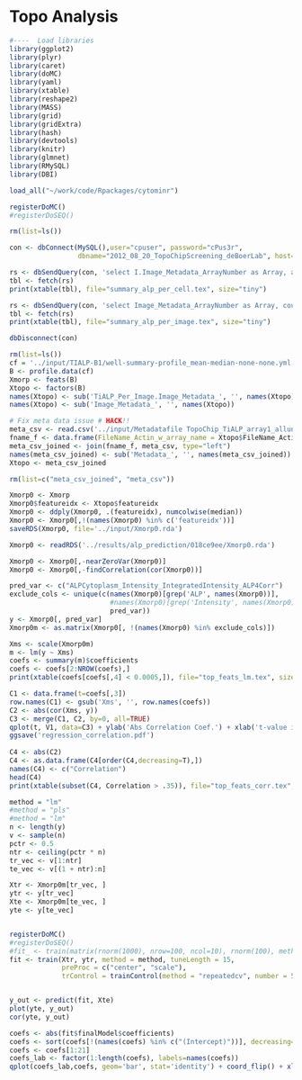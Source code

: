 Topo Analysis
========================================================

```r
#----  Load libraries
library(ggplot2)
library(plyr)
library(caret)
library(doMC)
library(yaml)
library(xtable)
library(reshape2)
library(MASS)
library(grid)
library(gridExtra)
library(hash)
library(devtools)
library(knitr)
library(glmnet)
library(RMySQL)
library(DBI)

load_all("~/work/code/Rpackages/cytominr")

registerDoMC()
#registerDoSEQ()
```

```r
rm(list=ls())

con <- dbConnect(MySQL(),user="cpuser", password="cPus3r",
                 dbname="2012_08_20_TopoChipScreening_deBoerLab", host="imgdb02")

rs <- dbSendQuery(con, 'select I.Image_Metadata_ArrayNumber as Array, avg(ALPCytoplasm_Intensity_IntegratedIntensity_ALP4Corr) as meanALP, median(ALPCytoplasm_Intensity_IntegratedIntensity_ALP4Corr) as medALP, stddev(ALPCytoplasm_Intensity_IntegratedIntensity_ALP4Corr) as stdALP, count(*) as ncells from TiALP_Per_Image as I, TiALP_Per_Object as O where I.ImageNumber = O.ImageNumber group by I.Image_Metadata_ArrayNumber')
tbl <- fetch(rs)
print(xtable(tbl), file="summary_alp_per_cell.tex", size="tiny")

rs <- dbSendQuery(con, 'select Image_Metadata_ArrayNumber as Array, count(*) as nimages, sum(Image_Count_Cells) as ncells, sum(Image_Count_Cells) /count(*) as ncells_per_image from TiALP_Per_Image group by Image_Metadata_ArrayNumber')
tbl <- fetch(rs)
print(xtable(tbl), file="summary_alp_per_image.tex", size="tiny")

dbDisconnect(con)


```

```r
rm(list=ls())
cf = '../input/TIALP-B1/well-summary-profile_mean-median-none-none.yml'
B <- profile.data(cf)
Xmorp <- feats(B)
Xtopo <- factors(B)
names(Xtopo) <- sub('TiALP_Per_Image.Image_Metadata_', '', names(Xtopo))
names(Xtopo) <- sub('Image_Metadata_', '', names(Xtopo))

# Fix meta data issue # HACK!!
meta_csv <- read.csv('../input/Metadatafile TopoChip_TiALP_array1_allunits_pruned_fixedmetaproblem.csv')
fname_f <- data.frame(FileName_Actin_w_array_name = Xtopo$FileName_Actin_w_array_name)
meta_csv_joined <- join(fname_f, meta_csv, type="left")
names(meta_csv_joined) <- sub('Metadata_', '', names(meta_csv_joined))
Xtopo <- meta_csv_joined

rm(list=c("meta_csv_joined", "meta_csv"))
```

```r
Xmorp0 <- Xmorp
Xmorp0$featureidx <- Xtopo$featureidx
Xmorp0 <- ddply(Xmorp0, .(featureidx), numcolwise(median))
Xmorp0 <- Xmorp0[,!(names(Xmorp0) %in% c('featureidx'))]
saveRDS(Xmorp0, file='../input/Xmorp0.rda')
```

```r
Xmorp0 <- readRDS('../results/alp_prediction/018ce9ee/Xmorp0.rda')

Xmorp0 <- Xmorp0[,-nearZeroVar(Xmorp0)]
Xmorp0 <- Xmorp0[,-findCorrelation(cor(Xmorp0))]

```

```r
pred_var <- c("ALPCytoplasm_Intensity_IntegratedIntensity_ALP4Corr")
exclude_cols <- unique(c(names(Xmorp0)[grep('ALP', names(Xmorp0))],
                         #names(Xmorp0)[grep('Intensity', names(Xmorp0))],
                         pred_var))
y <- Xmorp0[, pred_var]
Xmorp0m <- as.matrix(Xmorp0[, !(names(Xmorp0) %in% exclude_cols)])

```

```r

Xms <- scale(Xmorp0m)
m <- lm(y ~ Xms)
coefs <- summary(m)$coefficients
coefs <- coefs[2:NROW(coefs),]
print(xtable(coefs[coefs[,4] < 0.0005,]), file="top_feats_lm.tex", size="tiny")

C1 <- data.frame(t=coefs[,3])
row.names(C1) <- gsub('Xms', '', row.names(coefs))
C2 <- abs(cor(Xms, y))
C3 <- merge(C1, C2, by=0, all=TRUE)
qplot(t, V1, data=C3) + ylab('Abs Correlation Coef.') + xlab('t-value in regression')
ggsave('regression_correlation.pdf')
 
C4 <- abs(C2)
C4 <- as.data.frame(C4[order(C4,decreasing=T),])
names(C4) <- c("Correlation")
head(C4)
print(xtable(subset(C4, Correlation > .35)), file="top_feats_corr.tex", size="tiny")

```

```r
method = "lm"
#method = "pls"
#method = "lm"
n <- length(y)
v <- sample(n)
pctr <- 0.5
ntr <- ceiling(pctr * n)
tr_vec <- v[1:ntr]
te_vec <- v[(1 + ntr):n]

Xtr <- Xmorp0m[tr_vec, ]
ytr <- y[tr_vec]
Xte <- Xmorp0m[te_vec, ]
yte <- y[te_vec]


registerDoMC() 
#registerDoSEQ() 
#fit_ <- train(matrix(rnorm(1000), nrow=100, ncol=10), rnorm(100), method=method)
fit <- train(Xtr, ytr, method = method, tuneLength = 15, 
             preProc = c("center", "scale"), 
             trControl = trainControl(method = "repeatedcv", number = 5, repeats = 1))


y_out <- predict(fit, Xte)
plot(yte, y_out)
cor(yte, y_out)

coefs <- abs(fit$finalModel$coefficients)
coefs <- sort(coefs[!(names(coefs) %in% c("(Intercept)"))], decreasing=T)
coefs <- coefs[1:21]
coefs_lab <- factor(1:length(coefs), labels=names(coefs))
qplot(coefs_lab,coefs, geom='bar', stat='identity') + coord_flip() + xlab('Features') + ylab('Regression Coef')

```


